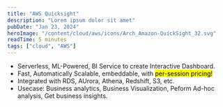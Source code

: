 ```yaml
---
title: "AWS Quicksight"
description: "Lorem ipsum dolor sit amet"
pubDate: "Jan 23, 2024"
heroImage: "/content/cloud/aws/icons/Arch_Amazon-QuickSight_32.svg"
readTime: 5 minutes
tags: ["cloud", "AWS"]
---
```



<Section
	link="quicksight-intro"
	title="What is AWS Quicksight?"
	imageUrl="/content/cloud/aws/icons/Arch_Amazon-QuickSight_32.svg"
/>

- Serverless, ML-Powered, BI Service to create Interactive Dashboard.
- Fast, Automatically Scalable, embeddable, with <mark>per-session pricing!</mark>
- Integrated with RDS, AUrora, Athena, Redshift, S3, etc.
- Usecase: Business analytics, Business Visualization, Peform Ad-hoc analysis, Get business insights.
